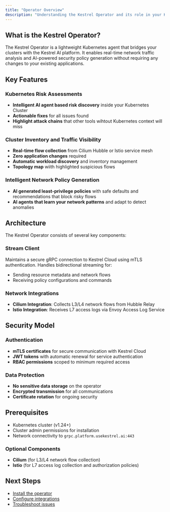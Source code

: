 ```yaml
---
title: "Operator Overview"
description: "Understanding the Kestrel Operator and its role in your Kubernetes security architecture"
---
```


## What is the Kestrel Operator?

The Kestrel Operator is a lightweight Kubernetes agent that bridges your clusters with the Kestrel AI platform. It enables real-time network traffic analysis and AI-powered security policy generation without requiring any changes to your existing applications.

## Key Features

### Kubernetes Risk Assessments
- **Intelligent AI agent based risk discovery** inside your Kubernetes Cluster
- **Actionable fixes** for all issues found
- **Highlight attack chains** that other tools wihtout Kubernetes context will miss

### Cluster Inventory and Traffic Visibility
- **Real-time flow collection** from Cilium Hubble or Istio service mesh
- **Zero application changes** required
- **Automatic workload discovery** and inventory management
- **Topology map** wiith highlighted suspicious flows

### Intelligent Network Policy Generation
- **AI generated least-privilege policies** with safe defaults and recommendations that block risky flows
- **AI agents that learn your network patterns** and adapt to detect anomalies


## Architecture

The Kestrel Operator consists of several key components:

### Stream Client
Maintains a secure gRPC connection to Kestrel Cloud using mTLS authentication. Handles bidirectional streaming for:
- Sending resource metadata and network flows
- Receiving policy configurations and commands

### Network Integrations
- **Cilium Integration**: Collects L3/L4 network flows from Hubble Relay
- **Istio Integration**: Receives L7 access logs via Envoy Access Log Service

## Security Model

### Authentication
- **mTLS certificates** for secure communication with Kestrel Cloud
- **JWT tokens** with automatic renewal for service authentication
- **RBAC permissions** scoped to minimum required access

### Data Protection
- **No sensitive data storage** on the operator
- **Encrypted transmission** for all communications
- **Certificate rotation** for ongoing security

## Prerequisites

- Kubernetes cluster (v1.24+)
- Cluster admin permissions for installation
- Network connectivity to `grpc.platform.usekestrel.ai:443`

### Optional Components
- **Cilium** (for L3/L4 network flow collection)
- **Istio** (for L7 access log collection and authorization policies)

## Next Steps

- [Install the operator](/operator/onboarding)
- [Configure integrations](/operator/configuration)
- [Troubleshoot issues](/operator/troubleshooting)